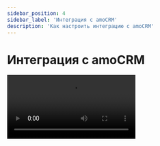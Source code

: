 ```yaml
---
sidebar_position: 4
sidebar_label: 'Интеграция с amoCRM'
description: 'Как настроить интеграцию с amoCRM'
---
```



# Интеграция с amoCRM

<Video src="https://rutube.ru/play/embed/78dd747f98fd3193b2f1505c21ef391b/" />

Посмотреть видеоурок можно также на [YouTube](https://youtu.be/HnZttsm3ZUI?si=kHAYEIqI4Xq4PkJl).

**Читайте также:**<br/>
[Интеграция с amoCRM](https://docs.sendsay.ru/integrations/integration-with-amocrm)
